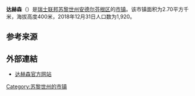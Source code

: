 {{Infobox settlement
| name = 达赫森
| native_name = {{lang|de|Dachsen}}
| settlement_type = [[市镇_(瑞士)|瑞士市镇]]
| image_skyline = Dachsen 2010-06-24 20-09-38 ShiftN.jpg
| image_caption = 达赫森风光
| image_seal = Dachsen-blazon.svg
| image_map = Karte Gemeinde Dachsen 2019.png
| map_caption = 达赫森在安德尔芬根区的位置
| pushpin_map = Switzerland
| pushpin_relief = Switzerland relief location map.jpg
| pushpin_label_position = bottom
| pushpin_map_caption = 达赫森在瑞士的位置
| subdivision_type = 国家
| subdivision_name = {{CHE}}
| subdivision_type1 = [[瑞士行政区划|州]]
| subdivision_name1 = {{flagicon|Zürich|size=16px}} [[苏黎世州|苏黎世州]]
| subdivision_type2 = [[区_(瑞士)|区]]
| subdivision_name2 = [[安德尔芬根区|安德尔芬根区]]
| elevation_m = 400
| area_footnotes = <ref name=面积>{{cite web|url=https://www.bfs.admin.ch/bfs/de/home/statistiken/raum-umwelt/bodennutzung-bedeckung/gesamtspektrum-regionalen-stufen/gemeinden.html|title=Arealstatistik Standard - Gemeinden nach 4 Hauptbereichen|trans_title=瑞士联邦按四种用地类型划分的市镇面积统计表|date=2018-11-26|publisher=[[瑞士联邦统计署|瑞士联邦统计署]]|language=de|access-date=2019-12-08|archive-date=2019-11-15|archive-url=https://web.archive.org/web/20191115011326/https://www.bfs.admin.ch/bfs/de/home/statistiken/raum-umwelt/bodennutzung-bedeckung/gesamtspektrum-regionalen-stufen/gemeinden.html|dead-url=no}}</ref>
| area_total_km2 = 2.70
| population_as_of = 2018年12月31日
| population_footnotes = <ref>{{cite web|url=https://www.bfs.admin.ch/bfs/de/home/statistiken/bevoelkerung.assetdetail.7966022.html|title=Ständige Wohnbevölkerung nach Staatsangehörigkeitskategorie, Geschlecht und Gemeinde, Provisorische Jahresergebnisse, 2018|trans_title=瑞士联邦2018年按国籍、性别和市镇划分的常住人口统计表|date=2019-04-09|publisher=[[瑞士联邦统计署|瑞士联邦统计署]]|language=de|access-date=2019-11-11|archive-date=2019-04-11|archive-url=https://web.archive.org/web/20190411063248/https://www.bfs.admin.ch/bfs/de/home/statistiken/bevoelkerung.assetdetail.7966022.html|dead-url=no}}</ref>
| population_total = 1920
| population_density_km2 = auto
| timezone = [[欧洲中部时间|CET]]
| utc_offset = +1
| timezone_DST = [[欧洲中部夏令时间|CEST]]
| utc_offset_DST = +2
| coordinates = {{coord|47|39|56|N|8|37|8|E|region:|display=inline,title}}
| postal_code_type = [[瑞士邮政编码系统|邮政编码]]
| postal_code = 8447
| blank_name = [[瑞士市镇官方编号|官方编号]]
| blank_info = 0025
| website = {{url|www.dachsen.ch}}
}}

'''达赫森'''（{{lang-de|Dachsen}}）是[[瑞士联邦|瑞士联邦]][[苏黎世州|苏黎世州]][[安德尔芬根区|安德尔芬根区]]的[[市镇_(瑞士)|市镇]]。该市镇面积为2.70平方千米，海拔高度400米，2018年12月31日人口数为1,920。

== 参考来源 ==
{{reflist}}

== 外部連結 ==
* [http://www.dachsen.ch 达赫森官方网站] {{de icon}}

{{Switzerland-geo-stub}}
{{苏黎世州区划}}
{{DEFAULTSORT:Dachsen}}
[[Category:苏黎世州的市镇|Category:苏黎世州的市镇]]